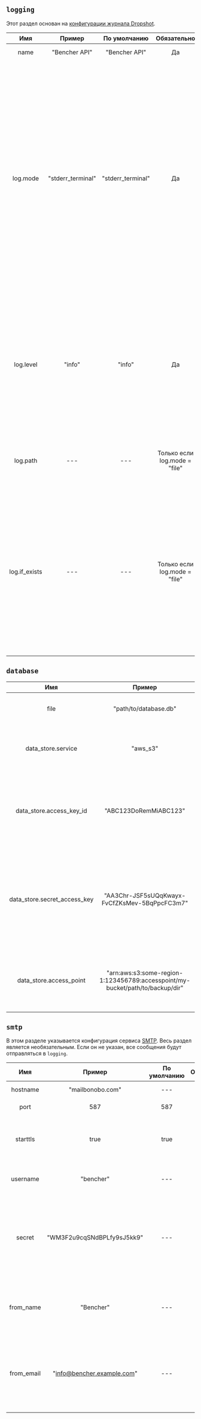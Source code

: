 ## `logging`

Этот раздел основан на [конфигурации журнала Dropshot](https://github.com/oxidecomputer/dropshot/tree/v0.9.0#logging).

|      Имя      |      Пример       |   По умолчанию    |          Обязательно          |                                                                                                                                                                                                                      Описание                                                                                                                                                                                                                      |
| :-----------: | :---------------: | :---------------: | :---------------------------: | :------------------------------------------------------------------------------------------------------------------------------------------------------------------------------------------------------------------------------------------------------------------------------------------------------------------------------------------------------------------------------------------------------------------------------------------------: |
|     name      |   "Bencher API"   |   "Bencher API"   |              Да               |                                                                                                                                                                                                              Задает название логгера.                                                                                                                                                                                                              |
|   log.mode    | "stderr_terminal" | "stderr_terminal" |              Да               | Управляет расположением журнала сервера. Допустимые режимы - "stderr_terminal" и "file". Если режим - `"stderr_terminal", человеко-читаемый вывод, возможно, с цветами и другим форматированием терминала, будет отправлен в stderr. Если режим - "file", вывод в формате Bunyan будет отправлен на путь в файловой системе, заданный log.path. Смотрите также log.if_exists, который контролирует поведение, если путь назначения уже существует. |
|   log.level   |      "info"       |      "info"       |              Да               |                                                                                                  Задает уровень тяжести сообщений в логе. Допустимые значения включают "trace", "debug", "info", "warn", "error" и "critical", которые отражают растущую тяжесть. Сообщения лога указанного уровня и более высоких уровней будут включены в лог.                                                                                                   |
|   log.path    |        ---        |        ---        | Только если log.mode = "file" |                                                                                                                                                                       Если log.mode равно "file", это свойство определяет путь к файлу журнала. Смотри также log.if_exists.                                                                                                                                                                        |
| log.if_exists |        ---        |        ---        | Только если log.mode = "file" |                                                                       Если log.mode равно "file", это свойство задает что делать, если файл журнала уже существует. Допустимые значения включают "append" (что добавляет к существующему файлу), "truncate" (приведение существующего файла к изначальному), и "fail" (сервер немедленно остановит работу с выводом ошибки).                                                                       |


## `database`

|             Имя              |                                    Пример                                     |            По умолчанию            |                Обязательно                |                                                                                               Описание                                                                                                |
| :--------------------------: | :---------------------------------------------------------------------------: | :--------------------------------: | :---------------------------------------: | :---------------------------------------------------------------------------------------------------------------------------------------------------------------------------------------------------: |
|             file             |                             "path/to/database.db"                             | "/usr/bin/bencher/data/bencher.db" |                    Да                     |                                                                             Управляет расположением базы данных сервера.                                                                              |
|      data_store.service      |                                   "aws_s3"                                    |                ---                 |                    Нет                    |                                                              Задает внешний сервис для хранения данных. Допустимые значения - "aws_s3".                                                               |
|   data_store.access_key_id   |                             "ABC123DoRemMiABC123"                             |                ---                 | Только если data_store.service = "aws_s3" |                                    Если data_store.service = "aws_s3", это свойство указывает идентификатор ключа доступа AWS. Смотрите также data_store.service.                                     |
| data_store.secret_access_key |                 "AA3Chr-JSF5sUQqKwayx-FvCfZKsMev-5BqPpcFC3m7"                 |                ---                 | Только если data_store.service = "aws_s3" |          Если data_store.service = "aws_s3", это свойство указывает секретный ключ доступа AWS. Смотрите также data_store.service. При логировании он будет обфусцирован как `************`.          |
|   data_store.access_point    | "arn:aws:s3:some-region-1:123456789:accesspoint/my-bucket/path/to/backup/dir" |                ---                 | Только если data_store.service = "aws_s3" | Если data_store.service = "aws_s3", это свойство указывает [точку доступа AWS S3](https://docs.aws.amazon.com/AmazonS3/latest/userguide/using-access-points.html). Смотрите также data_store.service. |


## `smtp`

В этом разделе указывается конфигурация сервиса [SMTP](https://en.wikipedia.org/wiki/Simple_Mail_Transfer_Protocol).
Весь раздел является необязательным.
Если он не указан, все сообщения будут отправляться в `logging`.

|    Имя     |           Пример           | По умолчанию | Обязательно |                                                     Описание                                                      |
| :--------: | :------------------------: | :----------: | :---------: | :---------------------------------------------------------------------------------------------------------------: |
|  hostname  |      "mailbonobo.com"      |     ---      |     Да      |                                                Задает адрес SMTP.                                                 |
|    port    |            587             |     587      |     Нет     |                                                 Задает порт SMTP.                                                 |
|  starttls  |            true            |     true     |     Нет     |                           Управляет применением протокола STARTTLS для соединения SMTP.                           |
|  username  |         "bencher"          |     ---      |     Да      |                                      Задает имя пользователя на хосте SMTP.                                       |
|   secret   | "WM3F2u9cqSNdBPLfy9sJ5kk9" |     ---      |     Да      | Указывает пароль для имени пользователя на хосте SMTP. При логировании он будет обфусцирован как `************`.  |
| from_name  |         "Bencher"          |     ---      |     Да      |              Задает имя, которое будет отображаться в секции "от кого" во всех электронных письмах.               |
| from_email | "info@bencher.example.com" |     ---      |     Да      | Устанавливает адрес электронной почты, который будет отображаться в секции "от кого" во всех электронных письмах. |
